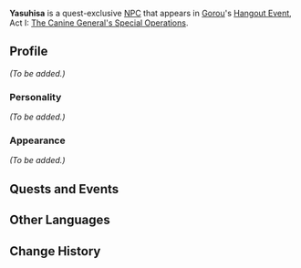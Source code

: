 {{Meta
<!-- REMOVE THIS TEMPLATE AFTER ADDING MISSING INFO -->
|missing_NPC_profile  = yes
}}
{{Character Infobox
|type             = Quest NPC
|image            = NPC Yasuhisa.png
|region           = Inazuma
|affiliation      = Treasure Hoarders
}}
'''Yasuhisa''' is a quest-exclusive [[NPC]] that appears in [[Gorou]]'s [[Hangout Event]], Act I: [[The Canine General's Special Operations]].
<!--
==Location==
<gallery>
NPC Location Yasuhisa.png|Yasuhisa's location
NPC Location Yasuhisa Context.png|Additional context
</gallery>
-->
==Profile==
<!-- detailed story/lore information goes here -->
''(To be added.)''

===Personality===
''(To be added.)''

===Appearance===
''(To be added.)''

==Quests and Events==
{{Quests and Events}}

==Other Languages==
{{Other Languages
|default_hidden = 1
|en      = Yasuhisa
|zhs     = 泰久
|zhs_rm  = Tàijiǔ
|zht     = 泰久
|zht_rm  = Tàijiǔ
|ja      = 泰久
|ja_rm   = Yasuhisa
|ko      = 야스히사
|ko_rm   = Yaseuhisa
|es      = Yasuhisa
|fr      = Yasuhisa
|ru      = Ясухиса
|th      = Yasuhisa
|vi      = Yasuhisa
|de      = Yasuhisa
|id      = Yasuhisa
|pt      = Yasuhisa
|tr      = Yasuhisa
|it      = Yasuhisa
}}

==Change History==
{{Change History|2.3}}
<!--
==References==
{{Reflist}}-->
